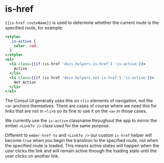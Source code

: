 # is-href

`{{is-href routeName}}` is used to determine whether the current route is the
specified route, for example:

```hbs preview-template
<style>
  .is-active {
    color: red;
  }
</style>
<ul>
  <li class={{if (is-href 'docs.helpers.is-href') 'is-active'}}>
    Active
  </li>
  <li class={{if (is-href 'docs.helpers.not-is-href') 'is-active'}}>
    Not Active
  </li>
</ul>
```

The Consul UI generally uses this on `<li>` elements of navigation, not the
`<a>` anchors themselves. There are cases of course where we need this for
links that are not in `<li>`s so its fine to use it on the `<a>` in those
cases.

We currently use the `is-active` classname throughout the app to mirror the
ember `<LinkTo />` class used for the same purpose.

Different to `ember-href-to` and `<LinkTo />` our custom `is-href` helper will
become `true` when you begin the transition to the specified route, not when
the specified route is loaded. This means active states will happen when the
user clicks the link and will remain active through the loading state until
the user clicks on another link.
